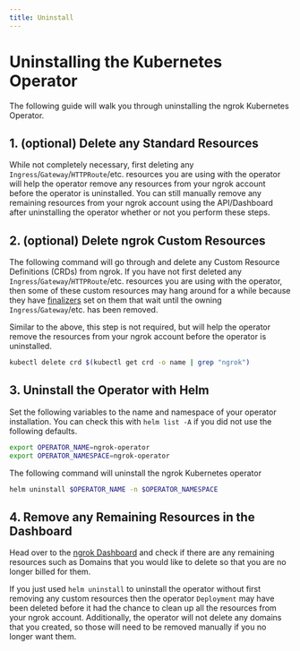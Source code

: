 ```yaml
---
title: Uninstall
---
```


# Uninstalling the Kubernetes Operator

The following guide will walk you through uninstalling the ngrok Kubernetes Operator.

## 1. (optional) Delete any Standard Resources

While not completely necessary, first deleting any `Ingress`/`Gateway`/`HTTPRoute`/etc. resources you are using with the operator
will help the operator remove any resources from your ngrok account before the operator is uninstalled.
You can still manually remove any remaining resources from your ngrok account using the API/Dashboard after uninstalling the operator whether or not you perform these steps.

## 2. (optional) Delete ngrok Custom Resources

The following command will go through and delete any Custom Resource Definitions (CRDs) from ngrok.
If you have not first deleted any `Ingress`/`Gateway`/`HTTPRoute`/etc. resources you are using with the operator,
then some of these custom resources may hang around for a while because they have [finalizers](/k8s/guides/finalizers) set on them
that wait until the owning `Ingress`/`Gateway`/etc. has been removed.

Similar to the above, this step is not required, but will help the operator remove the resources from your ngrok account before the operator is uninstalled.

```bash
kubectl delete crd $(kubectl get crd -o name | grep "ngrok")
```

## 3. Uninstall the Operator with Helm

Set the following variables to the name and namespace of your operator installation.
You can check this with `helm list -A` if you did not use the following defaults.

```bash
export OPERATOR_NAME=ngrok-operator
export OPERATOR_NAMESPACE=ngrok-operator
```

The following command will uninstall the ngrok Kubernetes operator

```bash
helm uninstall $OPERATOR_NAME -n $OPERATOR_NAMESPACE
```

## 4. Remove any Remaining Resources in the Dashboard

Head over to the [ngrok Dashboard](https://dashboard.ngrok.com) and check if there are any remaining resources such as Domains that you would like to
delete so that you are no longer billed for them.

If you just used `helm uninstall` to uninstall the operator without first removing any custom resources then the operator `Deployment` may have been
deleted before it had the chance to clean up all the resources from your ngrok account. Additionally, the operator will not delete any domains that you created,
so those will need to be removed manually if you no longer want them.
